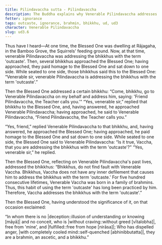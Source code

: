 ```yaml
---
title: Pilindavaccha sutta - Pilindavaccha
description: The Buddha explains why Venerable Pilindavaccha addresses the bhikkhus with the term 'outcaste'.
fetter: ignorance
tags: outcaste, ignorance, brahmin, bhikkhu, ud, ud3
character: Venerable Pilindavaccha
slug: ud3.6
---
```


Thus have I heard—At one time, the Blessed One was dwelling at Rājagaha, in the Bamboo Grove, the Squirrels' feeding ground. Now, at that time, venerable Pilindavaccha was addressing the bhikkhus with the term 'outcaste'. Then, several bhikkhus approached the Blessed One; having approached, they paid homage to the Blessed One and sat down to one side. While seated to one side, those bhikkhus said this to the Blessed One: “Venerable sir, venerable Pilindavaccha is addressing the bhikkhus with the term 'outcaste'.”

Then the Blessed One addressed a certain bhikkhu: “Come, bhikkhu, go to Venerable Pilindavaccha on my behalf and address him, saying: 'Friend Pilindavaccha, the Teacher calls you.'" “Yes, venerable sir,” replied that bhikkhu to the Blessed One, and, having answered, he approached Venerable Pilindavaccha; having approached, he said to Venerable Pilindavaccha, “Friend Pilindavaccha, the Teacher calls you.”

“Yes, friend,” replied Venerable Pilindavaccha to that bhikkhu, and, having answered, he approached the Blessed One; having approached, he paid homage to the Blessed One and sat down to one side. While seated to one side, the Blessed One said to Venerable Pilindavaccha: “Is it true, Vaccha, that you are addressing the bhikkhus with the term 'outcaste'?" “Yes, venerable sir,” he replied.

Then the Blessed One, reflecting on Venerable Pilindavaccha's past lives, addressed the bhikkhus: “Bhikkhus, do not find fault with Venerable Vaccha. Bhikkhus, Vaccha does not have any inner defilement that causes him to address the bhikkhus with the term 'outcaste.' For five hundred consecutive lifetimes, Venerable Vaccha was born in a family of brahmins. Thus, this habit of using the term 'outcaste' has long been practiced by him. Therefore, Vaccha addresses the bhikkhus with the term 'outcaste'.”

Then the Blessed One, having understood the significance of it, on that occasion exclaimed:

“In whom there is no |deception::illusion of understanding or knowing [māyā]| and no conceit,
who is |without craving::without greed [vītalobha]|, free from 'mine', and |fulfilled::free from hope [nirāsa]|;
Who has dispelled anger, |with completely cooled mind::self-quenched [abhinibbutatta]|,
they are a brahmin, an ascetic, and a bhikkhu.”